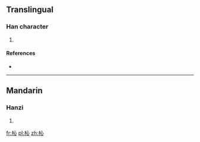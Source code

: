 ==Translingual==

===Han character===
{{Han char|rn=75|rad=木|as=04|sn=8|four=4390<sub>0</sub>|canj=木心 (DP), X木心 (XDP)|ids=⿰[[木]][[心]]}}

# {{defn|Han|sort=木04}}

====References====
* {{Han ref|kx=0514.060|dkj=14511|dj=0901.100|hdz=21175.040|uh=677A|ud=26490|bh=CCDF|bd=52447}}

----

==Mandarin==

===Hanzi===
{{cmn-hanzi|pin=[[xīn]] ([[xin1]])|wg=hsin<sup>1</sup>}}

# {{defn|lang=cmn|sort=木04}}

[[fr:杺]]
[[pl:杺]]
[[zh:杺]]